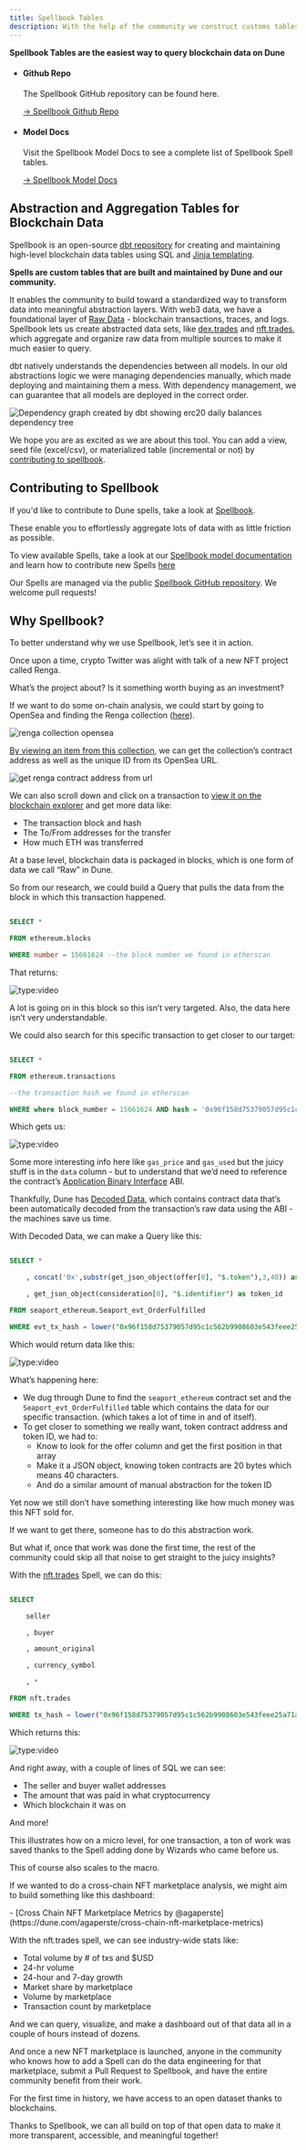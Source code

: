 ```yaml
---
title: Spellbook Tables
description: With the help of the community we construct customs tables which cover the entirety of a type of activity on the blockchain called Spells.
---
```


**Spellbook Tables are the easiest way to query blockchain data on Dune**

<div class="cards grid" markdown>

- #### Github Repo

  The Spellbook GitHub repository can be found here.

  [→ Spellbook Github Repo](https://github.com/duneanalytics/spellbook)

- #### Model Docs

  Visit the Spellbook Model Docs to see a complete list of Spellbook Spell tables.

  [→ Spellbook Model Docs](https://dune.com/spellbook)

</div>

## Abstraction and Aggregation Tables for Blockchain Data

Spellbook is an open-source [dbt repository](https://docs.getdbt.com/docs/introduction) for creating and maintaining high-level blockchain data tables using SQL and [Jinja templating](https://realpython.com/primer-on-jinja-templating/).

**Spells are custom tables that are built and maintained by Dune and our community.**

It enables the community to build toward a standardized way to transform data into meaningful abstraction layers. With web3 data, we have a foundational layer of [Raw Data](/data-catalog/evm/ethereum/raw/) - blockchain transactions, traces, and logs. Spellbook lets us create abstracted data sets, like [dex.trades](../data-catalog/evm/ethereum/DEX/dex-trades) and [nft.trades](/data-catalog/evm/ethereum/NFT/nft-trades), which aggregate and organize raw data from multiple sources to make it much easier to query.

dbt natively understands the dependencies between all models. In our old abstractions logic we were managing dependencies manually, which made deploying and maintaining them a mess. With dependency management, we can guarantee that all models are deployed in the correct order.

![Dependency graph created by dbt showing erc20 daily balances dependency tree](images/dbt-erc20-dependency-graph.jpg)

We hope you are as excited as we are about this tool. You can add a view, seed file (excel/csv), or materialized table (incremental or not) by [contributing to spellbook](../spellbook/index.md).

## Contributing to Spellbook

If you'd like to contribute to Dune spells, take a look at [Spellbook](../spellbook/index.md).

These enable you to effortlessly aggregate lots of data with as little friction as possible.

To view available Spells, take a look at our [Spellbook model documentation](https://dune.com/spellbook) and learn how to contribute new Spells [here](../spellbook/index.md)

Our Spells are managed via the public [Spellbook GitHub repository](https://github.com/duneanalytics/spellbook/). We welcome pull requests!

## Why Spellbook?

To better understand why we use Spellbook, let’s see it in action.

Once upon a time, crypto Twitter was alight with talk of a new NFT project called Renga.

What’s the project about? Is it something worth buying as an investment?

If we want to do some on-chain analysis, we could start by going to OpenSea and finding the Renga collection ([here](https://opensea.io/collection/renga)).

![renga collection opensea](../../spellbook/images/RENGA-Collection-OpenSea.png)

[By viewing an item from this collection](https://opensea.io/assets/ethereum/0x394e3d3044fc89fcdd966d3cb35ac0b32b0cda91/6294), we can get the collection’s contract address as well as the unique ID from its OpenSea URL.

![get renga contract address from url](../../spellbook/images/get-renga-contract-address-from-url.png)

We can also scroll down and click on a transaction to [view it on the blockchain explorer](https://etherscan.io/tx/0x96f158d75379057d95c1c562b9908603e543feee25a71ac420e21ecf0a0c643c) and get more data like:

- The transaction block and hash
- The To/From addresses for the transfer
- How much ETH was transferred

At a base level, blockchain data is packaged in blocks, which is one form of data we call “Raw” in Dune.

So from our research, we could build a Query that pulls the data from the block in which this transaction happened.

```sql

SELECT *

FROM ethereum.blocks

WHERE number = 15661624 --the block number we found in etherscan

```

That returns:

![type:video](https://dune.com/embeds/1645898/2727844/09c37981-3b21-4bfd-85da-c029755af873)

A lot is going on in this block so this isn’t very targeted. Also, the data here isn’t very understandable.

We could also search for this specific transaction to get closer to our target:

```sql

SELECT *

FROM ethereum.transactions

--the transaction hash we found in etherscan

WHERE where block_number = 15661624 AND hash = '0x96f158d75379057d95c1c562b9908603e543feee25a71ac420e21ecf0a0c643c'

```

Which gets us:

![type:video](https://dune.com/embeds/1645938/2727926/8a442735-79c7-4903-a525-303c8163d7fd)

Some more interesting info here like `gas_price` and `gas_used` but the juicy stuff is in the `data` column - but to understand that we’d need to reference the contract’s [Application Binary Interface](https://www.quicknode.com/guides/smart-contract-development/what-is-an-abi) ABI.

Thankfully, Dune has [Decoded Data](../decoded/index.md), which contains contract data that’s been automatically decoded from the transaction’s raw data using the ABI - the machines save us time.

With Decoded Data, we can make a Query like this:

```sql

SELECT *

    , concat('0x',substr(get_json_object(offer[0], "$.token"),3,40)) as token_contract_address

    , get_json_object(consideration[0], "$.identifier") as token_id

FROM seaport_ethereum.Seaport_evt_OrderFulfilled

WHERE evt_tx_hash = lower("0x96f158d75379057d95c1c562b9908603e543feee25a71ac420e21ecf0a0c643c") --sample tx

```

Which would return data like this:

![type:video](https://dune.com/embeds/1345665/2296143/757ed708-17da-4c81-9633-ac19a9d3f3d3)

What’s happening here:

- We dug through Dune to find the `seaport_ethereum` contract set and the `Seaport_evt_OrderFulfilled` table which contains the data for our specific transaction. (which takes a lot of time in and of itself).
- To get closer to something we really want, token contract address and token ID, we had to:
  - Know to look for the offer column and get the first position in that array
  - Make it a JSON object, knowing token contracts are 20 bytes which means 40 characters.
  - And do a similar amount of manual abstraction for the token ID

Yet now we still don’t have something interesting like how much money was this NFT sold for.

If we want to get there, someone has to do this abstraction work.

But what if, once that work was done the first time, the rest of the community could skip all that noise to get straight to the juicy insights?

With the [nft.trades](https://dune.com/spellbook#!/model/model.spellbook.nft_trades) Spell, we can do this:

```sql

SELECT

    seller

    , buyer

    , amount_original

    , currency_symbol

    , *

FROM nft.trades

WHERE tx_hash = lower("0x96f158d75379057d95c1c562b9908603e543feee25a71ac420e21ecf0a0c643c") --sample tx

```

Which returns this:

![type:video](https://dune.com/embeds/1345985/2296638/51cc251d-c1ec-4f71-a269-2b194b25bdac)

And right away, with a couple of lines of SQL we can see:

- The seller and buyer wallet addresses
- The amount that was paid in what cryptocurrency
- Which blockchain it was on

And more!

This illustrates how on a micro level, for one transaction, a ton of work was saved thanks to the Spell adding done by Wizards who came before us.

This of course also scales to the macro.

If we wanted to do a cross-chain NFT marketplace analysis, we might aim to build something like this dashboard:

<div class="cards grid" markdown>
- [Cross Chain NFT Marketplace Metrics by @agaperste](https://dune.com/agaperste/cross-chain-nft-marketplace-metrics)
</div>

With the nft.trades spell, we can see industry-wide stats like:

- Total volume by # of txs and $USD
- 24-hr volume
- 24-hour and 7-day growth
- Market share by marketplace
- Volume by marketplace
- Transaction count by marketplace

And we can query, visualize, and make a dashboard out of that data all in a couple of hours instead of dozens.

And once a new NFT marketplace is launched, anyone in the community who knows how to add a Spell can do the data engineering for that marketplace, submit a Pull Request to Spellbook, and have the entire community benefit from their work.

For the first time in history, we have access to an open dataset thanks to blockchains.

Thanks to Spellbook, we can all build on top of that open data to make it more transparent, accessible, and meaningful together!
